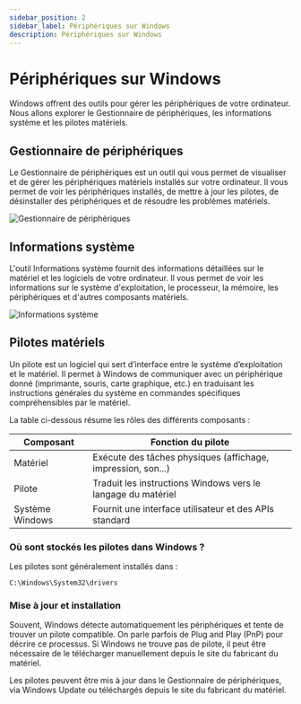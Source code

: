 ```yaml
---
sidebar_position: 2
sidebar_label: Périphériques sur Windows
description: Périphériques sur Windows
---
```


# Périphériques sur Windows

Windows offrent des outils pour gérer les périphériques de votre ordinateur.
Nous allons explorer le Gestionnaire de périphériques, les informations système
et les pilotes matériels.

## Gestionnaire de périphériques

Le Gestionnaire de périphériques est un outil qui vous permet de visualiser et
de gérer les périphériques matériels installés sur votre ordinateur. Il vous
permet de voir les périphériques installés, de mettre à jour les pilotes, de
désinstaller des périphériques et de résoudre les problèmes matériels.

![Gestionnaire de périphériques](/img/Windows/Gestionnaire_peripheriques.png)

## Informations système

L'outil Informations système fournit des informations détaillées sur le
matériel et les logiciels de votre ordinateur. Il vous permet de voir les
informations sur le système d'exploitation, le processeur, la mémoire,
les périphériques et d'autres composants matériels.

![Informations système](/img/Windows/Informations_systeme.png)

## Pilotes matériels

Un pilote est un logiciel qui sert d’interface entre le système d’exploitation
et le matériel. Il permet à Windows de communiquer avec un périphérique donné
(imprimante, souris, carte graphique, etc.) en traduisant les instructions
générales du système en commandes spécifiques compréhensibles par le matériel.

La table ci-dessous résume les rôles des différents composants :

Composant | Fonction du pilote
--------- | ----------------
Matériel | Exécute des tâches physiques (affichage, impression, son...)
Pilote | Traduit les instructions Windows vers le langage du matériel
Système Windows | Fournit une interface utilisateur et des APIs standard

### Où sont stockés les pilotes dans Windows ?

Les pilotes sont généralement installés dans :

```
C:\Windows\System32\drivers
```

### Mise à jour et installation

Souvent, Windows détecte automatiquement les périphériques et tente de trouver
un pilote compatible. On parle parfois de Plug and Play (PnP) pour décrire
ce processus. Si Windows ne trouve pas de pilote, il peut être nécessaire
de le télécharger manuellement depuis le site du fabricant du matériel.

Les pilotes peuvent être mis à jour dans le Gestionnaire de périphériques, via
Windows Update ou téléchargés depuis le site du fabricant du matériel.